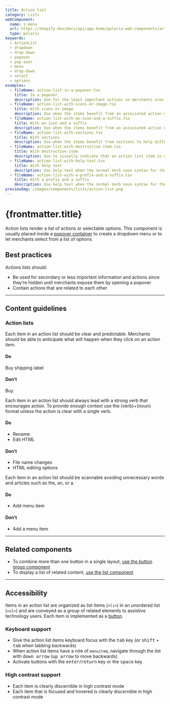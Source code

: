 ```yaml
---
title: Action list
category: Lists
webComponent:
  name: s-menu
  url: https://shopify.dev/docs/api/app-home/polaris-web-components/actions/menu
  type: polaris
keywords:
  - ActionList
  - dropdown
  - drop down
  - popover
  - pop over
  - menu
  - drop-down
  - select
  - options
examples:
  - fileName: action-list-in-a-popover.tsx
    title: In a popover
    description: Use for the least important actions so merchants aren’t distracted by secondary tasks. Can also be used for a set of actions that won’t fit in the available screen space.
  - fileName: action-list-with-icons-or-image.tsx
    title: With icons or image
    description: Use when the items benefit from an associated action or image, such as a list of products.
  - fileName: action-list-with-an-icon-and-a-suffix.tsx
    title: With an icon and a suffix
    description: Use when the items benefit from an associated action or image, such as a list of products.
  - fileName: action-list-with-sections.tsx
    title: With sections
    description: Use when the items benefit from sections to help differentiate actions.
  - fileName: action-list-with-destructive-item.tsx
    title: With destructive item
    description: Use to visually indicate that an action list item is destructive.
  - fileName: action-list-with-help-text.tsx
    title: With help text
    description: Use help text when the normal Verb noun syntax for the actions does not provide sufficient context for the merchant.
  - fileName: action-list-with-a-prefix-and-a-suffix.tsx
    title: With a prefix and a suffix
    description: Use help text when the normal Verb noun syntax for the actions does not provide sufficient context for the merchant.
previewImg: /images/components/lists/action-list.png
---
```


# {frontmatter.title}

<Lede>

Action lists render a list of actions or selectable options. This component is usually placed inside a [popover container](https://polaris.shopify.com/components/overlays/popover) to create a dropdown menu or to let merchants select from a list of options.

</Lede>

<WebComponentBanner
  componentName={frontmatter.title}
  webComponentName={frontmatter.webComponent.name}
  webComponentUrl={frontmatter.webComponent.url}
  type={frontmatter.webComponent.type}
/>

<Examples />

<Props componentName={frontmatter.title} />

## Best practices

Actions lists should:

- Be used for secondary or less important information and actions since they’re hidden until merchants expose them by opening a popover
- Contain actions that are related to each other

---

## Content guidelines

### Action lists

Each item in an action list should be clear and predictable. Merchants should be able to anticipate what will happen when they click on an action item.

<DoDont>

#### Do

Buy shipping label

#### Don’t

Buy

</DoDont>

Each item in an action list should always lead with a strong verb that encourages action. To provide enough context use the \{verb\}+\{noun\} format unless the action is clear with a single verb.

<DoDont>

#### Do

- Rename
- Edit HTML

#### Don’t

- File name changes
- HTML editing options

</DoDont>

Each item in an action list should be scannable avoiding unnecessary words and articles such as the, an, or a.

<DoDont>

#### Do

- Add menu item

#### Don’t

- Add a menu item

</DoDont>

---

## Related components

- To combine more than one button in a single layout, [use the button group component](https://polaris.shopify.com/components/actions/button-group)
- To display a list of related content, [use the list component](https://polaris.shopify.com/components/lists/list)

---

## Accessibility

Items in an action list are organized as list items (`<li>`) in an unordered list (`<ul>`) and are conveyed as a group of related elements to assistive technology users. Each item is implemented as a [button](https://polaris.shopify.com/components/actions/button).

### Keyboard support

- Give the action list items keyboard focus with the <kbd>tab</kbd> key (or <kbd>shift</kbd> + <kbd>tab</kbd> when tabbing backwards)
- When action list items have a role of `menuitem`, navigate through the list with <kbd>down arrow</kbd> (<kbd>up arrow</kbd> to move backwards)
- Activate buttons with the <kbd>enter</kbd>/<kbd>return</kbd> key or the <kbd>space</kbd> key

### High contrast support

- Each item is clearly discernible in high contrast mode
- Each item that is focused and hovered is clearly discernible in high contrast mode
